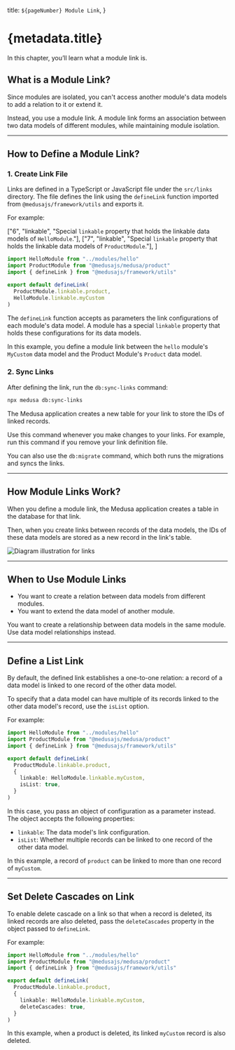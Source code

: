   title: `${pageNumber} Module Link`,
}

# {metadata.title}

In this chapter, you’ll learn what a module link is.

## What is a Module Link?

Since modules are isolated, you can't access another module's data models to add a relation to it or extend it.

Instead, you use a module link. A module link forms an association between two data models of different modules, while maintaining module isolation.

---

## How to Define a Module Link?

### 1. Create Link File

Links are defined in a TypeScript or JavaScript file under the `src/links` directory. The file defines the link using the `defineLink` function imported from `@medusajs/framework/utils` and exports it.

For example:

  ["6", "linkable", "Special `linkable` property that holds the linkable data models of `HelloModule`."],
  ["7", "linkable", "Special `linkable` property that holds the linkable data models of `ProductModule`."],
]

```ts title="src/links/hello-product.ts" highlights={highlights}
import HelloModule from "../modules/hello"
import ProductModule from "@medusajs/medusa/product"
import { defineLink } from "@medusajs/framework/utils"

export default defineLink(
  ProductModule.linkable.product,
  HelloModule.linkable.myCustom
)
```

The `defineLink` function accepts as parameters the link configurations of each module's data model. A module has a special `linkable` property that holds these configurations for its data models.

In this example, you define a module link between the `hello` module's `MyCustom` data model and the Product Module's `Product` data model.

### 2. Sync Links

After defining the link, run the `db:sync-links` command:

```bash
npx medusa db:sync-links
```

The Medusa application creates a new table for your link to store the IDs of linked records.

Use this command whenever you make changes to your links. For example, run this command if you remove your link definition file.

<Note title="Tip">

You can also use the `db:migrate` command, which both runs the migrations and syncs the links.

</Note>

---

## How Module Links Work?

When you define a module link, the Medusa application creates a table in the database for that link.

Then, when you create links between records of the data models, the IDs of these data models are stored as a new record in the link's table.

![Diagram illustration for links](https://res.cloudinary.com/dza7lstvk/image/upload/v1726482168/Medusa%20Book/Custom_Link_Illustration_fsisfa.jpg)

---

## When to Use Module Links

<Note title="Use module links when" type="success">

- You want to create a relation between data models from different modules.
- You want to extend the data model of another module.

</Note>

<Note title="Don't use module links if" type="error">

You want to create a relationship between data models in the same module. Use data model relationships instead.

</Note>

---

## Define a List Link

By default, the defined link establishes a one-to-one relation: a record of a data model is linked to one record of the other data model.

To specify that a data model can have multiple of its records linked to the other data model's record, use the `isList` option.

For example:

```ts
import HelloModule from "../modules/hello"
import ProductModule from "@medusajs/medusa/product"
import { defineLink } from "@medusajs/framework/utils"

export default defineLink(
  ProductModule.linkable.product,
  {
    linkable: HelloModule.linkable.myCustom,
    isList: true,
  }
)
```

In this case, you pass an object of configuration as a parameter instead. The object accepts the following properties:

- `linkable`: The data model's link configuration.
- `isList`: Whether multiple records can be linked to one record of the other data model.

In this example, a record of `product` can be linked to more than one record of `myCustom`.

---

## Set Delete Cascades on Link

To enable delete cascade on a link so that when a record is deleted, its linked records are also deleted, pass the `deleteCascades` property in the object passed to `defineLink`.

For example:

```ts
import HelloModule from "../modules/hello"
import ProductModule from "@medusajs/medusa/product"
import { defineLink } from "@medusajs/framework/utils"

export default defineLink(
  ProductModule.linkable.product,
  {
    linkable: HelloModule.linkable.myCustom,
    deleteCascades: true,
  }
)
```

In this example, when a product is deleted, its linked `myCustom` record is also deleted.
